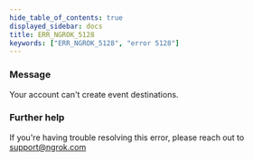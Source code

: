 ```yaml
---
hide_table_of_contents: true
displayed_sidebar: docs
title: ERR_NGROK_5128
keywords: ["ERR_NGROK_5128", "error 5128"]
---
```


### Message

Your account can't create event destinations.

### Further help

If you're having trouble resolving this error, please reach out to [support@ngrok.com](mailto:support@ngrok.com?subject=Help%20with%20ERR_NGROK_5128)
